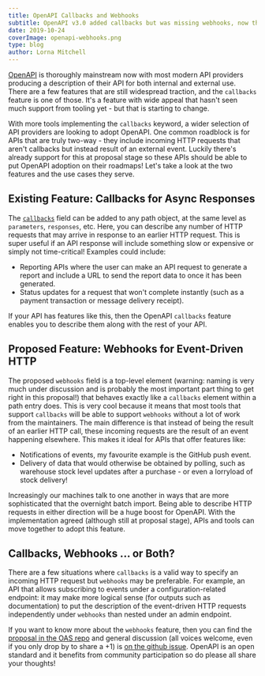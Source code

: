 ```yaml
---
title: OpenAPI Callbacks and Webhooks
subtitle: OpenAPI v3.0 added callbacks but was missing webhooks, now they're coming as a new feature through the "proposals" system. What does this all mean?
date: 2019-10-24
coverImage: openapi-webhooks.png
type: blog
author: Lorna Mitchell
---
```


[OpenAPI](https://www.openapis.org/) is thoroughly mainstream now with most
modern API providers producing a description of their API for both internal and
external use. There are a few features that are still widespread traction, and
the `callbacks` feature is one of those. It's a feature with wide appeal that
hasn't seen much support from tooling yet - but that is starting to change.

With more tools implementing the `callbacks` keyword, a wider selection of API
providers are looking to adopt OpenAPI. One common roadblock is for APIs that
are truly two-way - they include incoming HTTP requests that aren't callbacks
but instead result of an external event. Luckily there's already support for
this at proposal stage so these APIs should be able to put OpenAPI adoption on
their roadmaps! Let's take a look at the two features and the use cases they
serve.

## Existing Feature: Callbacks for Async Responses

The [`callbacks`](http://spec.openapis.org/oas/v3.0.2#operation-object) field
can be added to any path object, at the same level as `parameters`, `responses`,
etc. Here, you can describe any number of HTTP requests that may arrive in
response to an earlier HTTP request. This is super useful if an API response
will include something slow or expensive or simply not time-critical! Examples
could include:

* Reporting APIs where the user can make an API request to generate a report and
include a URL to send the report data to once it has been generated. 
* Status updates for a request that won't complete instantly (such as a payment
transaction or message delivery receipt).

If your API has features like this, then the OpenAPI `callbacks` feature enables
you to describe them along with the rest of your API.

## Proposed Feature: Webhooks for Event-Driven HTTP

The proposed `webhooks` field is a top-level element (warning: naming is very
much under discussion and is probably the most important part thing to get right
in this proposal!) that behaves exactly like a `callbacks` element within a path
entry does. This is very cool because it means that most tools that support
`callbacks` will be able to support `webhooks` without a lot of work from the
maintainers. The main difference is that instead of being the result of an
earlier HTTP call, these incoming requests are the result of an event happening
elsewhere. This makes it ideal for APIs that offer features like:

* Notifications of events, my favourite example is the GitHub push event. 
* Delivery of data that would otherwise be obtained by polling, such as warehouse
stock level updates after a purchase - or even a lorryload of stock delivery!

Increasingly our machines talk to one another in ways that are more
sophisticated that the overnight batch import. Being able to describe HTTP
requests in either direction will be a huge boost for OpenAPI. With the
implementation agreed (although still at proposal stage), APIs and tools can
move together to adopt this feature.

## Callbacks, Webhooks ... or Both?

There are a few situations where `callbacks` is a valid way to specify an
incoming HTTP request but `webhooks` may be preferable. For example, an API that
allows subscribing to events under a configuration-related endpoint: it may make
more logical sense (for outputs such as documentation) to put the description of
the event-driven HTTP requests independently under `webhooks` than nested under
an admin endpoint.

If you want to know more about the `webhooks` feature, then you can find the
[proposal in the OAS
repo](https://github.com/OAI/OpenAPI-Specification/blob/master/proposals/002_Webhooks.md)
and general discussion (all voices welcome, even if you only drop by to share a
+1) is [on the github
issue](https://github.com/OAI/OpenAPI-Specification/issues/1968). OpenAPI is an
open standard and it benefits from community participation so do please all
share your thoughts!
